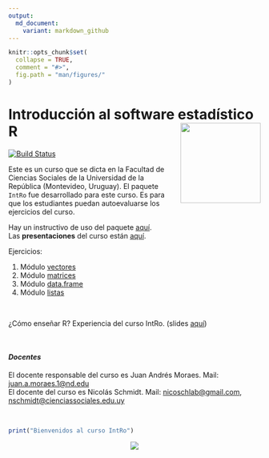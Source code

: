 ```yaml
---
output:
  md_document:
    variant: markdown_github
---
```


<!-- README.md is generated from README.Rmd. Please edit that file -->

```r
knitr::opts_chunk$set(
  collapse = TRUE,
  comment = "#>",
  fig.path = "man/figures/"
)
```

# Introducción al software estadístico R <img src="man/figures/logo.png" style="margin-left:10px;margin-bottom:5px;" width="160" align="right"></a>

[![Build
Status](https://img.shields.io/badge/Version-1.3.0-blue.svg)](https://img.shields.io/badge/Version-1.3.0-blue.svg)


Este es un curso que se dicta en la Facultad de Ciencias Sociales de la
Universidad de la República (Montevideo, Uruguay). El paquete `IntRo` fue desarrollado para este curso. Es para que los estudiantes puedan autoevaluarse los ejercicios del curso. 

Hay un instructivo de uso del paquete [aquí](http://bit.ly/2DZpNF3).<br />
Las __presentaciones__ del curso están [aquí](http://bit.ly/2DZpNF3).

Ejercicios:

1. Módulo [vectores](http://bit.ly/2TP3xlX)
2. Módulo [matrices](http://bit.ly/2Qq74Ik)
3. Módulo [data.frame](http://bit.ly/2TOUfGx)
4. Módulo [listas](http://bit.ly/2KDAtJL)

 <br />

¿Cómo enseñar R? Experiencia del curso IntRo. (slides [aquí](http://bit.ly/2Ri6KsF))

 <br />

#### *_Docentes_*
El docente responsable del curso es Juan Andrés Moraes. Mail: <juan.a.moraes.1@nd.edu>  
El docente del curso es Nicolás Schmidt. Mail: <nicoschlab@gmail.com>,
<nschmidt@cienciassociales.edu.uy>


<br />
```r
print("Bienvenidos al curso IntRo")
```





<center><img src="https://raw.githubusercontent.com/Nicolas-Schmidt/IntRo/master/man/figures/animation.gif"></a></center>



